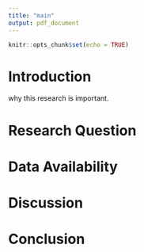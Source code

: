 ```yaml
---
title: "main"
output: pdf_document
---
```


```r
knitr::opts_chunk$set(echo = TRUE)
```

# Introduction
why this research is important.

# Research Question

# Data Availability

# Discussion

# Conclusion